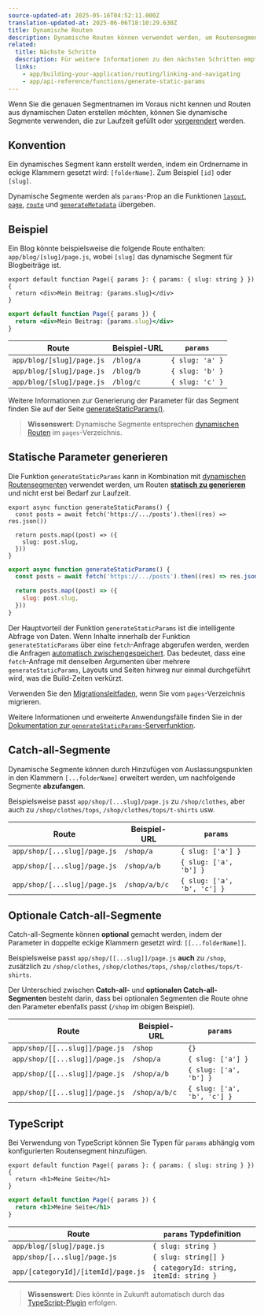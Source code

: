```yaml
---
source-updated-at: 2025-05-16T04:52:11.000Z
translation-updated-at: 2025-06-06T18:10:29.630Z
title: Dynamische Routen
description: Dynamische Routen können verwendet werden, um Routensegmente programmatisch aus dynamischen Daten zu generieren.
related:
  title: Nächste Schritte
  description: Für weitere Informationen zu den nächsten Schritten empfehlen wir die folgenden Abschnitte
  links:
    - app/building-your-application/routing/linking-and-navigating
    - app/api-reference/functions/generate-static-params
---
```


Wenn Sie die genauen Segmentnamen im Voraus nicht kennen und Routen aus dynamischen Daten erstellen möchten, können Sie dynamische Segmente verwenden, die zur Laufzeit gefüllt oder [vorgerendert](#generating-static-params) werden.

## Konvention

Ein dynamisches Segment kann erstellt werden, indem ein Ordnername in eckige Klammern gesetzt wird: `[folderName]`. Zum Beispiel `[id]` oder `[slug]`.

Dynamische Segmente werden als `params`-Prop an die Funktionen [`layout`](/docs/app/api-reference/file-conventions/layout), [`page`](/docs/app/api-reference/file-conventions/page), [`route`](/docs/app/building-your-application/routing/route-handlers) und [`generateMetadata`](/docs/app/api-reference/functions/generate-metadata#generatemetadata-function) übergeben.

## Beispiel

Ein Blog könnte beispielsweise die folgende Route enthalten: `app/blog/[slug]/page.js`, wobei `[slug]` das dynamische Segment für Blogbeiträge ist.

```tsx filename="app/blog/[slug]/page.tsx" switcher
export default function Page({ params }: { params: { slug: string } }) {
  return <div>Mein Beitrag: {params.slug}</div>
}
```

```jsx filename="app/blog/[slug]/page.js" switcher
export default function Page({ params }) {
  return <div>Mein Beitrag: {params.slug}</div>
}
```

| Route                     | Beispiel-URL | `params`        |
| ------------------------- | ------------ | --------------- |
| `app/blog/[slug]/page.js` | `/blog/a`    | `{ slug: 'a' }` |
| `app/blog/[slug]/page.js` | `/blog/b`    | `{ slug: 'b' }` |
| `app/blog/[slug]/page.js` | `/blog/c`    | `{ slug: 'c' }` |

Weitere Informationen zur Generierung der Parameter für das Segment finden Sie auf der Seite [generateStaticParams()](#generating-static-params).

> **Wissenswert**: Dynamische Segmente entsprechen [dynamischen Routen](/docs/app/building-your-application/routing/dynamic-routes) im `pages`-Verzeichnis.

## Statische Parameter generieren

Die Funktion `generateStaticParams` kann in Kombination mit [dynamischen Routensegmenten](/docs/app/building-your-application/routing/dynamic-routes) verwendet werden, um Routen [**statisch zu generieren**](/docs/app/building-your-application/rendering/server-components#static-rendering-default) und nicht erst bei Bedarf zur Laufzeit.

```tsx filename="app/blog/[slug]/page.tsx" switcher
export async function generateStaticParams() {
  const posts = await fetch('https://.../posts').then((res) => res.json())

  return posts.map((post) => ({
    slug: post.slug,
  }))
}
```

```jsx filename="app/blog/[slug]/page.js" switcher
export async function generateStaticParams() {
  const posts = await fetch('https://.../posts').then((res) => res.json())

  return posts.map((post) => ({
    slug: post.slug,
  }))
}
```

Der Hauptvorteil der Funktion `generateStaticParams` ist die intelligente Abfrage von Daten. Wenn Inhalte innerhalb der Funktion `generateStaticParams` über eine `fetch`-Anfrage abgerufen werden, werden die Anfragen [automatisch zwischengespeichert](/docs/app/building-your-application/caching#request-memoization). Das bedeutet, dass eine `fetch`-Anfrage mit denselben Argumenten über mehrere `generateStaticParams`, Layouts und Seiten hinweg nur einmal durchgeführt wird, was die Build-Zeiten verkürzt.

Verwenden Sie den [Migrationsleitfaden](/docs/app/building-your-application/upgrading/app-router-migration#dynamic-paths-getstaticpaths), wenn Sie vom `pages`-Verzeichnis migrieren.

Weitere Informationen und erweiterte Anwendungsfälle finden Sie in der [Dokumentation zur `generateStaticParams`-Serverfunktion](/docs/app/api-reference/functions/generate-static-params).

## Catch-all-Segmente

Dynamische Segmente können durch Hinzufügen von Auslassungspunkten in den Klammern `[...folderName]` erweitert werden, um nachfolgende Segmente **abzufangen**.

Beispielsweise passt `app/shop/[...slug]/page.js` zu `/shop/clothes`, aber auch zu `/shop/clothes/tops`, `/shop/clothes/tops/t-shirts` usw.

| Route                        | Beispiel-URL | `params`                    |
| ---------------------------- | ------------ | --------------------------- |
| `app/shop/[...slug]/page.js` | `/shop/a`    | `{ slug: ['a'] }`           |
| `app/shop/[...slug]/page.js` | `/shop/a/b`  | `{ slug: ['a', 'b'] }`      |
| `app/shop/[...slug]/page.js` | `/shop/a/b/c`| `{ slug: ['a', 'b', 'c'] }` |

## Optionale Catch-all-Segmente

Catch-all-Segmente können **optional** gemacht werden, indem der Parameter in doppelte eckige Klammern gesetzt wird: `[[...folderName]]`.

Beispielsweise passt `app/shop/[[...slug]]/page.js` **auch** zu `/shop`, zusätzlich zu `/shop/clothes`, `/shop/clothes/tops`, `/shop/clothes/tops/t-shirts`.

Der Unterschied zwischen **Catch-all-** und **optionalen Catch-all-Segmenten** besteht darin, dass bei optionalen Segmenten die Route ohne den Parameter ebenfalls passt (`/shop` im obigen Beispiel).

| Route                          | Beispiel-URL | `params`                    |
| ------------------------------ | ------------ | --------------------------- |
| `app/shop/[[...slug]]/page.js` | `/shop`      | `{}`                        |
| `app/shop/[[...slug]]/page.js` | `/shop/a`    | `{ slug: ['a'] }`           |
| `app/shop/[[...slug]]/page.js` | `/shop/a/b`  | `{ slug: ['a', 'b'] }`      |
| `app/shop/[[...slug]]/page.js` | `/shop/a/b/c`| `{ slug: ['a', 'b', 'c'] }` |

## TypeScript

Bei Verwendung von TypeScript können Sie Typen für `params` abhängig vom konfigurierten Routensegment hinzufügen.

```tsx filename="app/blog/[slug]/page.tsx" switcher
export default function Page({ params }: { params: { slug: string } }) {
  return <h1>Meine Seite</h1>
}
```

```jsx filename="app/blog/[slug]/page.js" switcher
export default function Page({ params }) {
  return <h1>Meine Seite</h1>
}
```

| Route                               | `params` Typdefinition                 |
| ----------------------------------- | -------------------------------------- |
| `app/blog/[slug]/page.js`           | `{ slug: string }`                     |
| `app/shop/[...slug]/page.js`        | `{ slug: string[] }`                   |
| `app/[categoryId]/[itemId]/page.js` | `{ categoryId: string, itemId: string }` |

> **Wissenswert**: Dies könnte in Zukunft automatisch durch das [TypeScript-Plugin](/docs/app/building-your-application/configuring/typescript#typescript-plugin) erfolgen.